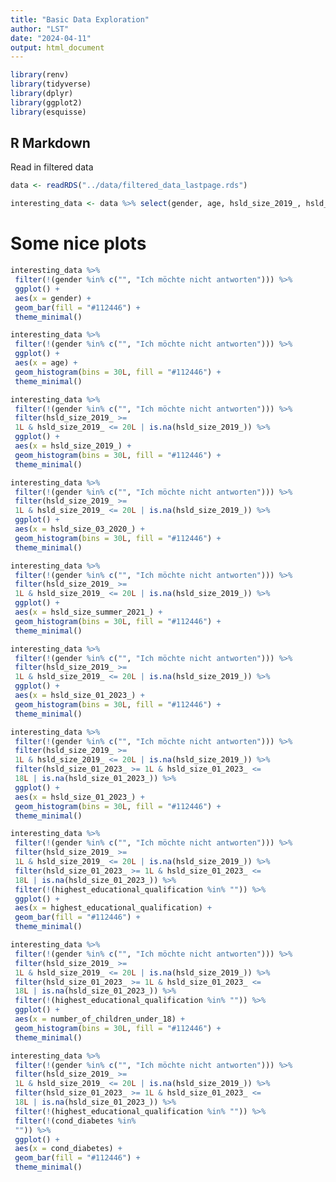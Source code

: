```yaml
---
title: "Basic Data Exploration"
author: "LST"
date: "2024-04-11"
output: html_document
---
```


```r
library(renv)
library(tidyverse)
library(dplyr)
library(ggplot2)
library(esquisse)
```

## R Markdown

Read in filtered data

```r
data <- readRDS("../data/filtered_data_lastpage.rds")
```

```r
interesting_data <- data %>% select(gender, age, hsld_size_2019_, hsld_size_03_2020_, hsld_size_summer_2021_, hsld_size_01_2023_, number_of_children_under_18, highest_educational_qualification, cond_hbp, cond_diabetes, cond_cardio, cond_resp, cond_immuno, cond_cancer, cond_post_c19, cond_none, cond_no_answer)
```

# Some nice plots

```r
interesting_data %>%
 filter(!(gender %in% c("", "Ich möchte nicht antworten"))) %>%
 ggplot() +
 aes(x = gender) +
 geom_bar(fill = "#112446") +
 theme_minimal()

interesting_data %>%
 filter(!(gender %in% c("", "Ich möchte nicht antworten"))) %>%
 ggplot() +
 aes(x = age) +
 geom_histogram(bins = 30L, fill = "#112446") +
 theme_minimal()

interesting_data %>%
 filter(!(gender %in% c("", "Ich möchte nicht antworten"))) %>%
 filter(hsld_size_2019_ >= 
 1L & hsld_size_2019_ <= 20L | is.na(hsld_size_2019_)) %>%
 ggplot() +
 aes(x = hsld_size_2019_) +
 geom_histogram(bins = 30L, fill = "#112446") +
 theme_minimal()

interesting_data %>%
 filter(!(gender %in% c("", "Ich möchte nicht antworten"))) %>%
 filter(hsld_size_2019_ >= 
 1L & hsld_size_2019_ <= 20L | is.na(hsld_size_2019_)) %>%
 ggplot() +
 aes(x = hsld_size_03_2020_) +
 geom_histogram(bins = 30L, fill = "#112446") +
 theme_minimal()

interesting_data %>%
 filter(!(gender %in% c("", "Ich möchte nicht antworten"))) %>%
 filter(hsld_size_2019_ >= 
 1L & hsld_size_2019_ <= 20L | is.na(hsld_size_2019_)) %>%
 ggplot() +
 aes(x = hsld_size_summer_2021_) +
 geom_histogram(bins = 30L, fill = "#112446") +
 theme_minimal()

interesting_data %>%
 filter(!(gender %in% c("", "Ich möchte nicht antworten"))) %>%
 filter(hsld_size_2019_ >= 
 1L & hsld_size_2019_ <= 20L | is.na(hsld_size_2019_)) %>%
 ggplot() +
 aes(x = hsld_size_01_2023_) +
 geom_histogram(bins = 30L, fill = "#112446") +
 theme_minimal()

interesting_data %>%
 filter(!(gender %in% c("", "Ich möchte nicht antworten"))) %>%
 filter(hsld_size_2019_ >= 
 1L & hsld_size_2019_ <= 20L | is.na(hsld_size_2019_)) %>%
 filter(hsld_size_01_2023_ >= 1L & hsld_size_01_2023_ <= 
 18L | is.na(hsld_size_01_2023_)) %>%
 ggplot() +
 aes(x = hsld_size_01_2023_) +
 geom_histogram(bins = 30L, fill = "#112446") +
 theme_minimal()

interesting_data %>%
 filter(!(gender %in% c("", "Ich möchte nicht antworten"))) %>%
 filter(hsld_size_2019_ >= 
 1L & hsld_size_2019_ <= 20L | is.na(hsld_size_2019_)) %>%
 filter(hsld_size_01_2023_ >= 1L & hsld_size_01_2023_ <= 
 18L | is.na(hsld_size_01_2023_)) %>%
 filter(!(highest_educational_qualification %in% "")) %>%
 ggplot() +
 aes(x = highest_educational_qualification) +
 geom_bar(fill = "#112446") +
 theme_minimal()

interesting_data %>%
 filter(!(gender %in% c("", "Ich möchte nicht antworten"))) %>%
 filter(hsld_size_2019_ >= 
 1L & hsld_size_2019_ <= 20L | is.na(hsld_size_2019_)) %>%
 filter(hsld_size_01_2023_ >= 1L & hsld_size_01_2023_ <= 
 18L | is.na(hsld_size_01_2023_)) %>%
 filter(!(highest_educational_qualification %in% "")) %>%
 ggplot() +
 aes(x = number_of_children_under_18) +
 geom_histogram(bins = 30L, fill = "#112446") +
 theme_minimal()

interesting_data %>%
 filter(!(gender %in% c("", "Ich möchte nicht antworten"))) %>%
 filter(hsld_size_2019_ >= 
 1L & hsld_size_2019_ <= 20L | is.na(hsld_size_2019_)) %>%
 filter(hsld_size_01_2023_ >= 1L & hsld_size_01_2023_ <= 
 18L | is.na(hsld_size_01_2023_)) %>%
 filter(!(highest_educational_qualification %in% "")) %>%
 filter(!(cond_diabetes %in% 
 "")) %>%
 ggplot() +
 aes(x = cond_diabetes) +
 geom_bar(fill = "#112446") +
 theme_minimal()
```

